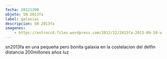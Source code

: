 ```yaml
---
fecha: 20121200
objeto: SN 2013fa
label: galaxias
descripcion: SN 2013fa
imagenes:
	- https://astroccd.files.wordpress.com/2012/12/2013fa-2013-09-10-u.jpg
---
```


<Imagen src="https://astroccd.files.wordpress.com/2012/12/2013fa-2013-09-10-u.jpg" />

sn2013fa en una pequeña pero bonita galaxia en la costelacion del delfin distancia 200millones años luz